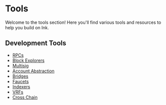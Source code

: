 # Tools

Welcome to the tools section! Here you'll find various tools and resources to help you build on Ink.

## Development Tools

- [RPCs](/build/tools/rpcs)
- [Block Explorers](/build/tools/block-explorers)
- [Multisig](/build/tools/multisig)
- [Account Abstraction](/build/tools/account-abstraction)
- [Bridges](/build/tools/bridges)
- [Faucets](/build/tools/faucets)
- [Indexers](/build/tools/indexers)
- [VRFs](/build/tools/vrf)
- [Cross Chain](/build/tools/crosschain)
